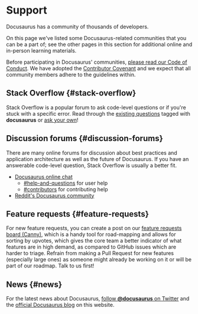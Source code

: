 # Support

Docusaurus has a community of thousands of developers.

On this page we've listed some Docusaurus-related communities that you can be a part of; see the other pages in this section for additional online and in-person learning materials.

Before participating in Docusaurus' communities, [please read our Code of Conduct](https://engineering.fb.com/codeofconduct/). We have adopted the [Contributor Covenant](https://www.contributor-covenant.org/) and we expect that all community members adhere to the guidelines within.

## Stack Overflow {#stack-overflow}

Stack Overflow is a popular forum to ask code-level questions or if you're stuck with a specific error. Read through the [existing questions](https://stackoverflow.com/questions/tagged/docusaurus) tagged with **docusaurus** or [ask your own](https://stackoverflow.com/questions/ask?tags=docusaurus)!

## Discussion forums {#discussion-forums}

There are many online forums for discussion about best practices and application architecture as well as the future of Docusaurus. If you have an answerable code-level question, Stack Overflow is usually a better fit.

- [Docusaurus online chat](https://discord.gg/docusaurus)
  - [#help-and-questions](https://discord.gg/fwbcrQ3dHR) for user help
  - [#contributors](https://discord.gg/6g6ASPA) for contributing help
- [Reddit's Docusaurus community](https://www.reddit.com/r/docusaurus/)

## Feature requests {#feature-requests}

For new feature requests, you can create a post on our [feature requests board (Canny)](/feature-requests), which is a handy tool for road-mapping and allows for sorting by upvotes, which gives the core team a better indicator of what features are in high demand, as compared to GitHub issues which are harder to triage. Refrain from making a Pull Request for new features (especially large ones) as someone might already be working on it or will be part of our roadmap. Talk to us first!

## News {#news}

For the latest news about Docusaurus, [follow **@docusaurus** on Twitter](https://twitter.com/docusaurus) and the [official Docusaurus blog](/blog) on this website.
